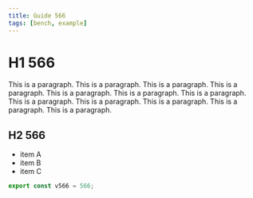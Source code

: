 ```yaml
---
title: Guide 566
tags: [bench, example]
---
```


# H1 566

This is a paragraph. This is a paragraph. This is a paragraph. This is a paragraph. This is a paragraph. This is a paragraph. This is a paragraph. This is a paragraph. This is a paragraph. This is a paragraph. This is a paragraph. This is a paragraph. 

## H2 566

- item A
- item B
- item C

```ts
export const v566 = 566;
```